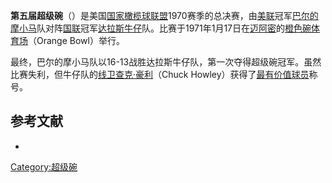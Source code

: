 {{noteTA
|1=zh-cn:超级碗; zh-tw:超級盃; zh-hk:超級碗;
}}
'''第五届超级碗'''（{{lang-en|Super Bowl V}}）是美国[[国家橄榄球联盟|国家橄榄球联盟]]1970赛季的总决赛，由[[美国橄榄球联合会|美联]]冠军[[巴尔的摩小马|巴尔的摩小马]]队对阵[[国家橄榄球联合会|国联]]冠军[[达拉斯牛仔|达拉斯牛仔]]队。比赛于1971年1月17日在[[迈阿密|迈阿密]]的[[橙色碗体育场|橙色碗体育场]]（Orange Bowl）举行。

最终，巴尔的摩小马队以16-13战胜达拉斯牛仔队，第一次夺得超级碗冠军。虽然比赛失利，但牛仔队的[[线卫|线卫]][[查克·豪利|查克·豪利]]（Chuck Howley）获得了[[超级碗最有价值球员|最有价值球员]]称号。

== 参考文献 ==
{{ReflistH}}
* {{cite web|url=http://www.nfl.com/superbowl/history/recap/sb{{lc:V}}|title=Super Bowl V|publisher=Official NFL web site}}{{Dead link|date=2018年6月 |bot=InternetArchiveBot |fix-attempted=no }}{{en}}
{{ReflistF}}

{{Super Bowl}}

[[Category:超级碗|Category:超级碗]]

{{American Football-stub}}